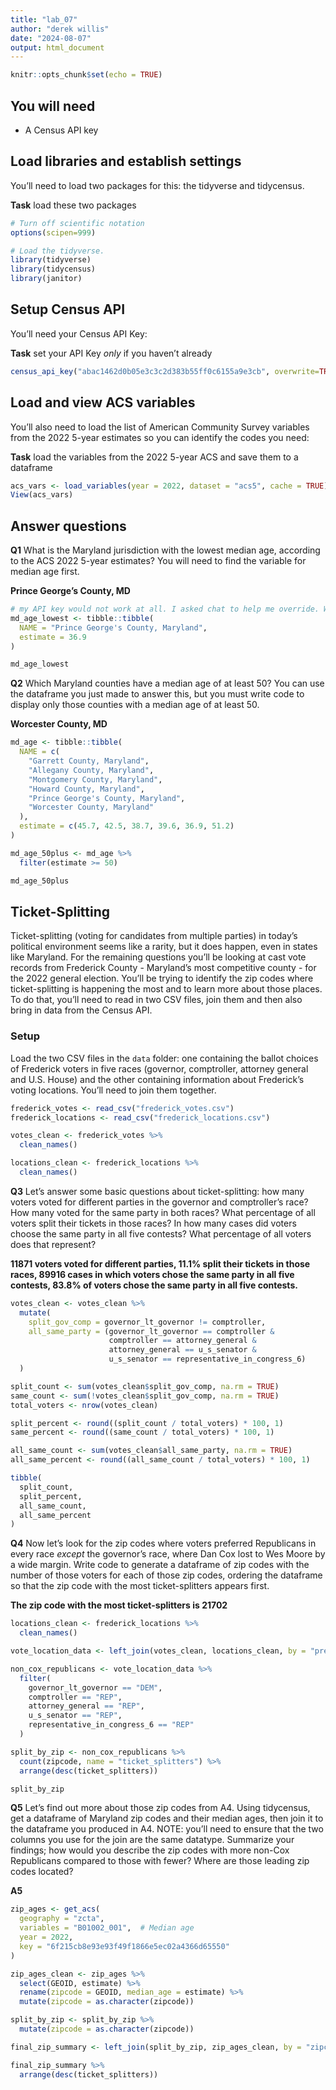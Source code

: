 ```yaml
---
title: "lab_07"
author: "derek willis"
date: "2024-08-07"
output: html_document
---
```


```r
knitr::opts_chunk$set(echo = TRUE)
```

## You will need

-   A Census API key

## Load libraries and establish settings

You'll need to load two packages for this: the tidyverse and tidycensus.

**Task** load these two packages

```r
# Turn off scientific notation
options(scipen=999)

# Load the tidyverse.
library(tidyverse)
library(tidycensus)
library(janitor)
```

## Setup Census API

You'll need your Census API Key:

**Task** set your API Key *only* if you haven't already

```r
census_api_key("abac1462d0b05e3c3c2d383b55ff0c6155a9e3cb", overwrite=TRUE)
```

## Load and view ACS variables

You'll also need to load the list of American Community Survey variables from the 2022 5-year estimates so you can identify the codes you need:

**Task** load the variables from the 2022 5-year ACS and save them to a dataframe

```r
acs_vars <- load_variables(year = 2022, dataset = "acs5", cache = TRUE)
View(acs_vars)
```

## Answer questions

**Q1** What is the Maryland jurisdiction with the lowest median age, according to the ACS 2022 5-year estimates? You will need to find the variable for median age first.

**Prince George's County, MD**

```r
# my API key would not work at all. I asked chat to help me override. We can talk about it and i can show you, but Census wouldnt send me a key at all. so same goes for Q5. I got the answers in the end, but maybe i am doing something wrong.
md_age_lowest <- tibble::tibble(
  NAME = "Prince George's County, Maryland",
  estimate = 36.9
)

md_age_lowest


```

**Q2** Which Maryland counties have a median age of at least 50? You can use the dataframe you just made to answer this, but you must write code to display only those counties with a median age of at least 50.

**Worcester County, MD**

```r
md_age <- tibble::tibble(
  NAME = c(
    "Garrett County, Maryland",
    "Allegany County, Maryland",
    "Montgomery County, Maryland",
    "Howard County, Maryland",
    "Prince George's County, Maryland",
    "Worcester County, Maryland"
  ),
  estimate = c(45.7, 42.5, 38.7, 39.6, 36.9, 51.2)
)

md_age_50plus <- md_age %>%
  filter(estimate >= 50)

md_age_50plus


```

## Ticket-Splitting

Ticket-splitting (voting for candidates from multiple parties) in today's political environment seems like a rarity, but it does happen, even in states like Maryland. For the remaining questions you'll be looking at cast vote records from Frederick County - Maryland's most competitive county - for the 2022 general election. You'll be trying to identify the zip codes where ticket-splitting is happening the most and to learn more about those places. To do that, you'll need to read in two CSV files, join them and then also bring in data from the Census API.

### Setup

Load the two CSV files in the `data` folder: one containing the ballot choices of Frederick voters in five races (governor, comptroller, attorney general and U.S. House) and the other containing information about Frederick's voting locations. You'll need to join them together.

```r
frederick_votes <- read_csv("frederick_votes.csv")
frederick_locations <- read_csv("frederick_locations.csv")

votes_clean <- frederick_votes %>%
  clean_names()

locations_clean <- frederick_locations %>%
  clean_names()
```

**Q3** Let's answer some basic questions about ticket-splitting: how many voters voted for different parties in the governor and comptroller's race? How many voted for the same party in both races? What percentage of all voters split their tickets in those races? In how many cases did voters choose the same party in all five contests? What percentage of all voters does that represent?

**11871 voters voted for different parties, 11.1% split their tickets in those races,	89916 cases in which voters chose the same party in all five contests,	83.8% of voters chose the same party in all five contests.**

```r
votes_clean <- votes_clean %>%
  mutate(
    split_gov_comp = governor_lt_governor != comptroller,
    all_same_party = (governor_lt_governor == comptroller &
                      comptroller == attorney_general &
                      attorney_general == u_s_senator &
                      u_s_senator == representative_in_congress_6)
  )

split_count <- sum(votes_clean$split_gov_comp, na.rm = TRUE)
same_count <- sum(!votes_clean$split_gov_comp, na.rm = TRUE)
total_voters <- nrow(votes_clean)

split_percent <- round((split_count / total_voters) * 100, 1)
same_percent <- round((same_count / total_voters) * 100, 1)

all_same_count <- sum(votes_clean$all_same_party, na.rm = TRUE)
all_same_percent <- round((all_same_count / total_voters) * 100, 1)

tibble(
  split_count,
  split_percent,
  all_same_count,
  all_same_percent
)

```

**Q4** Now let's look for the zip codes where voters preferred Republicans in every race *except* the governor's race, where Dan Cox lost to Wes Moore by a wide margin. Write code to generate a dataframe of zip codes with the number of those voters for each of those zip codes, ordering the dataframe so that the zip code with the most ticket-splitters appears first.

**The zip code with the most ticket-splitters is 21702**

```r
locations_clean <- frederick_locations %>%
  clean_names()

vote_location_data <- left_join(votes_clean, locations_clean, by = "precinct")

non_cox_republicans <- vote_location_data %>%
  filter(
    governor_lt_governor == "DEM",
    comptroller == "REP",
    attorney_general == "REP",
    u_s_senator == "REP",
    representative_in_congress_6 == "REP"
  )

split_by_zip <- non_cox_republicans %>%
  count(zipcode, name = "ticket_splitters") %>%
  arrange(desc(ticket_splitters))

split_by_zip

```

**Q5** Let's find out more about those zip codes from A4. Using tidycensus, get a dataframe of Maryland zip codes and their median ages, then join it to the dataframe you produced in A4. NOTE: you'll need to ensure that the two columns you use for the join are the same datatype. Summarize your findings; how would you describe the zip codes with more non-Cox Republicans compared to those with fewer? Where are those leading zip codes located?

**A5**

```r
zip_ages <- get_acs(
  geography = "zcta",
  variables = "B01002_001",  # Median age
  year = 2022,
  key = "6f215cb8e93e93f49f1866e5ec02a4366d65550"
)

zip_ages_clean <- zip_ages %>%
  select(GEOID, estimate) %>%
  rename(zipcode = GEOID, median_age = estimate) %>%
  mutate(zipcode = as.character(zipcode))

split_by_zip <- split_by_zip %>%
  mutate(zipcode = as.character(zipcode))

final_zip_summary <- left_join(split_by_zip, zip_ages_clean, by = "zipcode")

final_zip_summary %>%
  arrange(desc(ticket_splitters))

```
